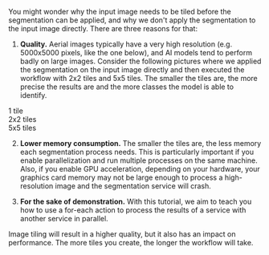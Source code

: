 
You might wonder why the input image needs to be tiled before the segmentation can be applied, and why we don't apply the segmentation to the input image directly. There are three reasons for that:

1. **Quality.** Aerial images typically have a very high resolution (e.g. 5000x5000 pixels, like the <DocsLink href="#download-input-data">one below</DocsLink>), and AI models tend to perform badly on large images. Consider the following pictures where we applied the segmentation on the input image directly and then executed the workflow with 2x2 tiles and 5x5 tiles. The smaller the tiles are, the more precise the results are and the more classes the model is able to identify.

<div className="flex flex-row gap-4 not-prose my-8">
  <div className="w-72 flex flex-col">
    <Tiles
      n={1}
      src={`${process.env.basePath}/images/docs/aerial-image-segmentation/1tile/1tile.jpg`}
      avifsrc={`${process.env.basePath}/images/docs/aerial-image-segmentation/1tile/1tile.avif`}
    />
    <div className="text-center mt-2 font-normal">
      1 tile
    </div>
  </div>
  <div className="w-72 flex flex-col">
    <Tiles
      n={2}
      src={`${process.env.basePath}/images/docs/aerial-image-segmentation/4tiles/4tiles.jpg`}
      avifsrc={`${process.env.basePath}/images/docs/aerial-image-segmentation/4tiles/4tiles.avif`}
    />
    <div className="text-center mt-2 font-normal">
      2x2 tiles
    </div>
  </div>
  <div className="w-72 flex flex-col">
    <Tiles
      n={5}
      src={`${process.env.basePath}/images/docs/aerial-image-segmentation/25tiles/25tiles.jpg`}
      avifsrc={`${process.env.basePath}/images/docs/aerial-image-segmentation/25tiles/25tiles.avif`}
    />
    <div className="text-center mt-2 font-normal">
      5x5 tiles
    </div>
  </div>
</div>

2. **Lower memory consumption.** The smaller the tiles are, the less memory each segmentation process needs. This is particularly important if you enable parallelization and run multiple processes on the same machine. Also, if you <DocsLink href="#enable-gpu-acceleration">enable GPU acceleration</DocsLink>, depending on your hardware, your graphics card memory may not be large enough to process a high-resolution image and the segmentation service will crash.

3. **For the sake of demonstration.** With this tutorial, we aim to teach you how to use a for-each action to process the results of a service with another service in parallel.

<Admonition>
Image tiling will result in a higher quality, but it also has an impact on performance. The more tiles you create, the longer the workflow will take.
</Admonition>
